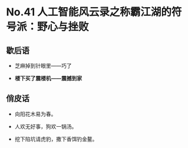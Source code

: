 # No.41 人工智能风云录之称霸江湖的符号派：野心与挫败

## 歇后语

- 芝麻掉到针眼里——巧了

- **楼下买了震楼机——震撼到家**

## 俏皮话

- 向阳花木易为春。

- 人欢无好事，狗欢一锅汤。

- 挖下陷坑请虎豹，撒下香饵钓金鳌。
